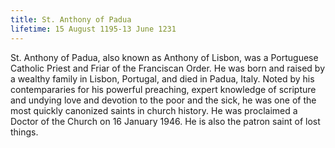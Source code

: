 ```yaml
---
title: St. Anthony of Padua
lifetime: 15 August 1195-13 June 1231
---
```


St. Anthony of Padua, also known as Anthony of
Lisbon, was a Portuguese Catholic Priest and Friar of the Franciscan Order. He
was born and raised by a wealthy family in Lisbon, Portugal, and died in
Padua, Italy. Noted by his contempararies for his powerful preaching, expert
knowledge of scripture and undying love and devotion to the poor and the sick,
he was one of the most quickly canonized saints in church history. He was
proclaimed a Doctor of the Church on 16 January 1946. He is also the patron
saint of lost things.
